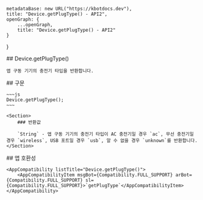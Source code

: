 
    metadataBase: new URL("https://kbotdocs.dev"),
    title: "Device.getPlugType() - API2",
    openGraph: {
        ...openGraph,
        title: "Device.getPlugType() - API2"
    }
}

<Section>
    ## Device.getPlugType()

    앱 구동 기기의 충전기 타입을 반환합니다.
</Section>
<Section>
    ## 구문

    ~~~js
    Device.getPlugType();
    ~~~

    <Section>
        ### 반환값

        `String` - 앱 구동 기기의 충전기 타입이 AC 충전기일 경우 `ac`, 무선 충전기일 경우 `wireless`, USB 포트일 경우 `usb`, 알 수 없을 경우 `unknown`를 반환합니다.
    </Section>
</Section>
<Section>
    ## 앱 호환성

    <AppCompatibility listTitle="Device.getPlugType()">
        <AppCompatibilityItem msgBot={Compatibility.FULL_SUPPORT} arBot={Compatibility.FULL_SUPPORT} sl={Compatibility.FULL_SUPPORT}>`getPlugType`</AppCompatibilityItem>
    </AppCompatibility>
</Section>